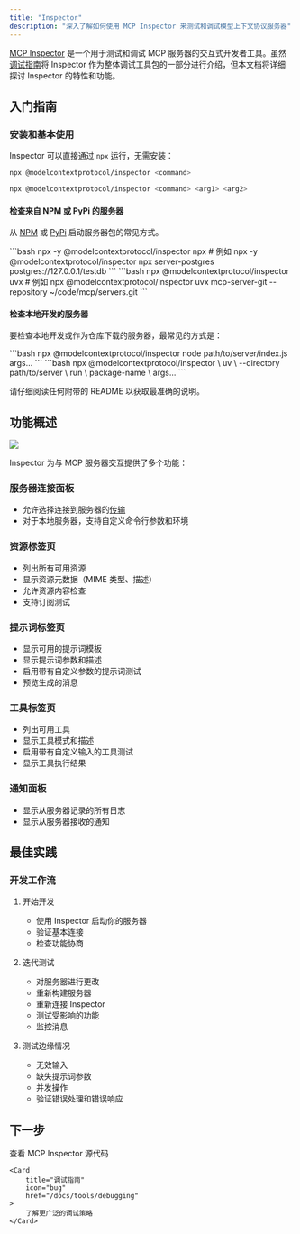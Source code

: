 ```yaml
---
title: "Inspector"
description: "深入了解如何使用 MCP Inspector 来测试和调试模型上下文协议服务器"
---
```


[MCP Inspector](https://github.com/modelcontextprotocol/inspector) 是一个用于测试和调试 MCP 服务器的交互式开发者工具。虽然[调试指南](/docs/tools/debugging)将 Inspector 作为整体调试工具包的一部分进行介绍，但本文档将详细探讨 Inspector 的特性和功能。

## 入门指南

### 安装和基本使用

Inspector 可以直接通过 `npx` 运行，无需安装：

```bash
npx @modelcontextprotocol/inspector <command>
```

```bash
npx @modelcontextprotocol/inspector <command> <arg1> <arg2>
```

#### 检查来自 NPM 或 PyPi 的服务器

从 [NPM](https://npmjs.com) 或 [PyPi](https://pypi.com) 启动服务器包的常见方式。

<Tabs>

  <Tab title="NPM package">
  ```bash
  npx -y @modelcontextprotocol/inspector npx <package-name> <args>
  # 例如
  npx -y @modelcontextprotocol/inspector npx server-postgres postgres://127.0.0.1/testdb
  ```
  </Tab>

  <Tab title="PyPi package">
  ```bash
  npx @modelcontextprotocol/inspector uvx <package-name> <args>
  # 例如
  npx @modelcontextprotocol/inspector uvx mcp-server-git --repository ~/code/mcp/servers.git
  ```
  </Tab>
</Tabs>

#### 检查本地开发的服务器

要检查本地开发或作为仓库下载的服务器，最常见的方式是：

<Tabs>
  <Tab title="TypeScript">
  ```bash
  npx @modelcontextprotocol/inspector node path/to/server/index.js args...
  ```
  </Tab>
  <Tab title="Python">
  ```bash
  npx @modelcontextprotocol/inspector \
    uv \
    --directory path/to/server \
    run \
    package-name \
    args...
  ```
  </Tab>
</Tabs>

请仔细阅读任何附带的 README 以获取最准确的说明。

## 功能概述

<Frame caption="MCP Inspector 界面">
  <img src="/images/mcp-inspector.png" />
</Frame>

Inspector 为与 MCP 服务器交互提供了多个功能：

### 服务器连接面板
- 允许选择连接到服务器的[传输](/docs/concepts/transports)
- 对于本地服务器，支持自定义命令行参数和环境

### 资源标签页
- 列出所有可用资源
- 显示资源元数据（MIME 类型、描述）
- 允许资源内容检查
- 支持订阅测试

### 提示词标签页
- 显示可用的提示词模板
- 显示提示词参数和描述
- 启用带有自定义参数的提示词测试
- 预览生成的消息

### 工具标签页
- 列出可用工具
- 显示工具模式和描述
- 启用带有自定义输入的工具测试
- 显示工具执行结果

### 通知面板
- 显示从服务器记录的所有日志
- 显示从服务器接收的通知

## 最佳实践

### 开发工作流

1. 开始开发
   - 使用 Inspector 启动你的服务器
   - 验证基本连接
   - 检查功能协商

2. 迭代测试
   - 对服务器进行更改
   - 重新构建服务器
   - 重新连接 Inspector
   - 测试受影响的功能
   - 监控消息

3. 测试边缘情况
   - 无效输入
   - 缺失提示词参数
   - 并发操作
   - 验证错误处理和错误响应

## 下一步

<CardGroup cols={2}>
    <Card
        title="Inspector Repository"
        icon="github"
        href="https://github.com/modelcontextprotocol/inspector"
    >
        查看 MCP Inspector 源代码
    </Card>

    <Card
        title="调试指南"
        icon="bug"
        href="/docs/tools/debugging"
    >
        了解更广泛的调试策略
    </Card>
</CardGroup>
